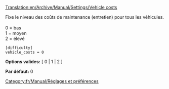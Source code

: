 [[Translation:en/Archive/Manual/Settings/Vehicle costs]]


Fixe le niveau des coûts de maintenance (entretien) pour tous les véhicules.<br><br>
0 = bas<br>
1 = moyen<br>
2 = élevé<br>

<pre>
[difficulty]
vehicle_costs = 0
</pre>

'''Options valides:''' [ 0 | 1 | 2 ]

'''Par défaut:''' 0


[[Category:fr/Manual/Réglages et préférences]]